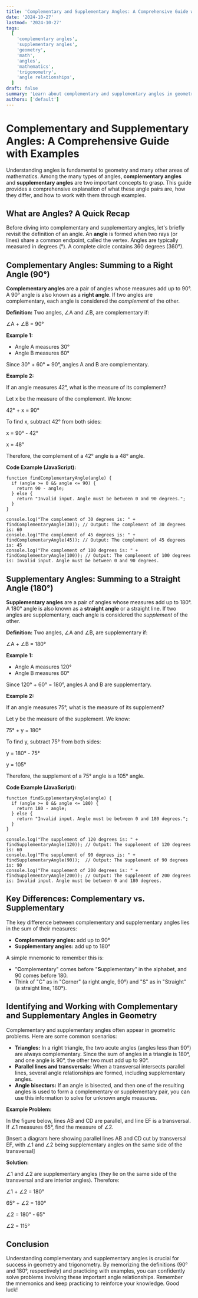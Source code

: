 ```yaml
---
title: 'Complementary and Supplementary Angles: A Comprehensive Guide with Examples'
date: '2024-10-27'
lastmod: '2024-10-27'
tags:
  [
    'complementary angles',
    'supplementary angles',
    'geometry',
    'math',
    'angles',
    'mathematics',
    'trigonometry',
    'angle relationships',
  ]
draft: false
summary: 'Learn about complementary and supplementary angles in geometry with clear definitions, examples, and practical applications. Understand the differences between them and how to calculate angle measures using simple arithmetic.'
authors: ['default']
---
```


# Complementary and Supplementary Angles: A Comprehensive Guide with Examples

Understanding angles is fundamental to geometry and many other areas of mathematics. Among the many types of angles, **complementary angles** and **supplementary angles** are two important concepts to grasp. This guide provides a comprehensive explanation of what these angle pairs are, how they differ, and how to work with them through examples.

## What are Angles? A Quick Recap

Before diving into complementary and supplementary angles, let's briefly revisit the definition of an angle. An **angle** is formed when two rays (or lines) share a common endpoint, called the vertex. Angles are typically measured in degrees (°). A complete circle contains 360 degrees (360°).

## Complementary Angles: Summing to a Right Angle (90°)

**Complementary angles** are a pair of angles whose measures add up to 90°. A 90° angle is also known as a **right angle**. If two angles are complementary, each angle is considered the _complement_ of the other.

**Definition:** Two angles, ∠A and ∠B, are complementary if:

∠A + ∠B = 90°

**Example 1:**

- Angle A measures 30°
- Angle B measures 60°

Since 30° + 60° = 90°, angles A and B are complementary.

**Example 2:**

If an angle measures 42°, what is the measure of its complement?

Let x be the measure of the complement. We know:

42° + x = 90°

To find x, subtract 42° from both sides:

x = 90° - 42°

x = 48°

Therefore, the complement of a 42° angle is a 48° angle.

**Code Example (JavaScript):**

```plaintext
function findComplementaryAngle(angle) {
  if (angle >= 0 && angle <= 90) {
    return 90 - angle;
  } else {
    return "Invalid input. Angle must be between 0 and 90 degrees.";
  }
}

console.log("The complement of 30 degrees is: " + findComplementaryAngle(30)); // Output: The complement of 30 degrees is: 60
console.log("The complement of 45 degrees is: " + findComplementaryAngle(45)); // Output: The complement of 45 degrees is: 45
console.log("The complement of 100 degrees is: " + findComplementaryAngle(100)); // Output: The complement of 100 degrees is: Invalid input. Angle must be between 0 and 90 degrees.
```

## Supplementary Angles: Summing to a Straight Angle (180°)

**Supplementary angles** are a pair of angles whose measures add up to 180°. A 180° angle is also known as a **straight angle** or a straight line. If two angles are supplementary, each angle is considered the _supplement_ of the other.

**Definition:** Two angles, ∠A and ∠B, are supplementary if:

∠A + ∠B = 180°

**Example 1:**

- Angle A measures 120°
- Angle B measures 60°

Since 120° + 60° = 180°, angles A and B are supplementary.

**Example 2:**

If an angle measures 75°, what is the measure of its supplement?

Let y be the measure of the supplement. We know:

75° + y = 180°

To find y, subtract 75° from both sides:

y = 180° - 75°

y = 105°

Therefore, the supplement of a 75° angle is a 105° angle.

**Code Example (JavaScript):**

```plaintext
function findSupplementaryAngle(angle) {
  if (angle >= 0 && angle <= 180) {
    return 180 - angle;
  } else {
    return "Invalid input. Angle must be between 0 and 180 degrees.";
  }
}

console.log("The supplement of 120 degrees is: " + findSupplementaryAngle(120)); // Output: The supplement of 120 degrees is: 60
console.log("The supplement of 90 degrees is: " + findSupplementaryAngle(90));  // Output: The supplement of 90 degrees is: 90
console.log("The supplement of 200 degrees is: " + findSupplementaryAngle(200)); // Output: The supplement of 200 degrees is: Invalid input. Angle must be between 0 and 180 degrees.
```

## Key Differences: Complementary vs. Supplementary

The key difference between complementary and supplementary angles lies in the sum of their measures:

- **Complementary angles:** add up to 90°
- **Supplementary angles:** add up to 180°

A simple mnemonic to remember this is:

- "**C**omplementary" comes before "**S**upplementary" in the alphabet, and 90 comes before 180.
- Think of "C" as in "Corner" (a right angle, 90°) and "S" as in "Straight" (a straight line, 180°).

## Identifying and Working with Complementary and Supplementary Angles in Geometry

Complementary and supplementary angles often appear in geometric problems. Here are some common scenarios:

- **Triangles:** In a right triangle, the two acute angles (angles less than 90°) are always complementary. Since the sum of angles in a triangle is 180°, and one angle is 90°, the other two must add up to 90°.
- **Parallel lines and transversals:** When a transversal intersects parallel lines, several angle relationships are formed, including supplementary angles.
- **Angle bisectors:** If an angle is bisected, and then one of the resulting angles is used to form a complementary or supplementary pair, you can use this information to solve for unknown angle measures.

**Example Problem:**

In the figure below, lines AB and CD are parallel, and line EF is a transversal. If ∠1 measures 65°, find the measure of ∠2.

[Insert a diagram here showing parallel lines AB and CD cut by transversal EF, with ∠1 and ∠2 being supplementary angles on the same side of the transversal]

**Solution:**

∠1 and ∠2 are supplementary angles (they lie on the same side of the transversal and are interior angles). Therefore:

∠1 + ∠2 = 180°

65° + ∠2 = 180°

∠2 = 180° - 65°

∠2 = 115°

## Conclusion

Understanding complementary and supplementary angles is crucial for success in geometry and trigonometry. By memorizing the definitions (90° and 180°, respectively) and practicing with examples, you can confidently solve problems involving these important angle relationships. Remember the mnemonics and keep practicing to reinforce your knowledge. Good luck!

